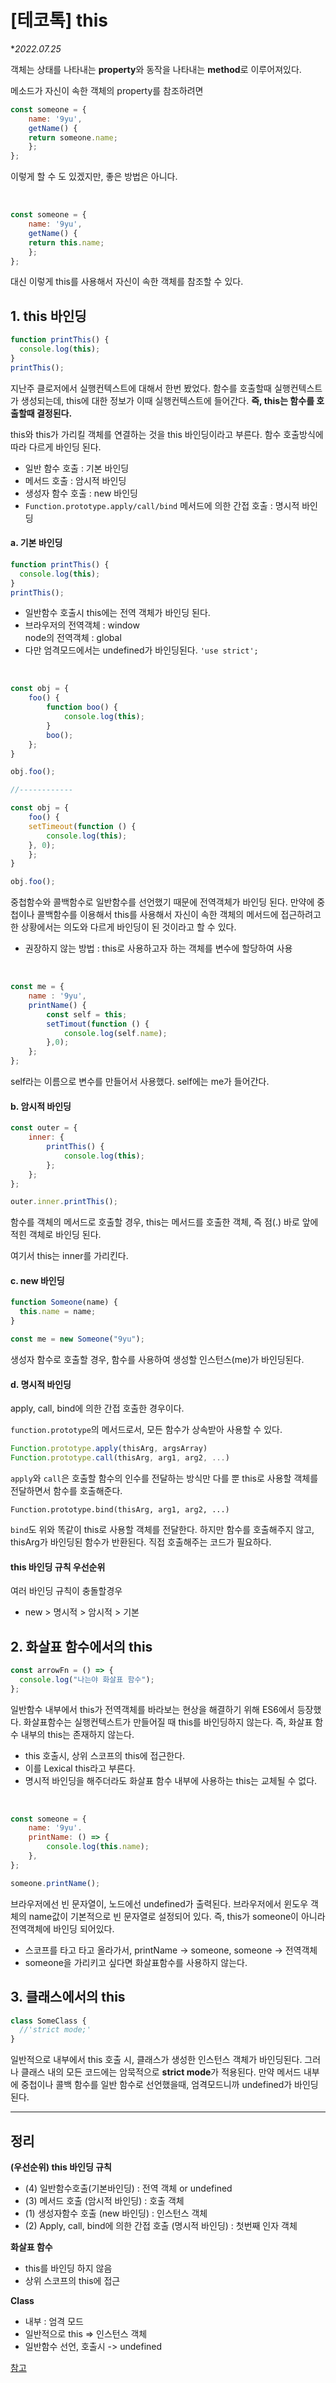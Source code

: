
# \[테코톡] this

\*_2022.07.25_

객체는 상태를 나타내는 **property**와 동작을 나타내는 **method**로 이루어져있다.

메소드가 자신이 속한 객체의 property를 참조하려면

```js
const someone = {
    name: '9yu',
    getName() {
    return someone.name;
    };
};
```

이렇게 할 수 도 있겠지만, 좋은 방법은 아니다.

<br />

```js
const someone = {
    name: '9yu',
    getName() {
    return this.name;
    };
};
```

대신 이렇게 this를 사용해서 자신이 속한 객체를 참조할 수 있다.

## 1\. this 바인딩

```js
function printThis() {
  console.log(this);
}
printThis();
```

지난주 클로저에서 실행컨텍스트에 대해서 한번 봤었다. 함수를 호출할때 실행컨텍스트가 생성되는데, this에 대한 정보가 이때 실행컨텍스트에 들어간다. **즉, this는 함수를 호출할때 결정된다.**

this와 this가 가리킬 객체를 연결하는 것을 this 바인딩이라고 부른다. 함수 호출방식에 따라 다르게 바인딩 된다.

- 일반 함수 호출 : 기본 바인딩
- 메서드 호출 : 암시적 바인딩
- 생성자 함수 호출 : new 바인딩
- `Function.prototype.apply/call/bind` 메서드에 의한 간접 호출 : 명시적 바인딩

#### a. 기본 바인딩

```js
function printThis() {
  console.log(this);
}
printThis();
```

- 일반함수 호출시 this에는 전역 객체가 바인딩 된다.
- 브라우저의 전역객체 : window  
  node의 전역객체 : global
- 다만 엄격모드에서는 undefined가 바인딩된다. `'use strict';`

<br />

```js
const obj = {
    foo() {
        function boo() {
            console.log(this);
        }
        boo();
    };
}

obj.foo();

//------------

const obj = {
    foo() {
    setTimeout(function () {
        console.log(this);
    }, 0);
    };
}

obj.foo();
```

중첩함수와 콜백함수로 일반함수를 선언했기 때문에 전역객체가 바인딩 된다. 만약에 중첩이나 콜백함수를 이용해서 this를 사용해서 자신이 속한 객체의 메서드에 접근하려고 한 상황에서는 의도와 다르게 바인딩이 된 것이라고 할 수 있다.

- 권장하지 않는 방법 : this로 사용하고자 하는 객체를 변수에 할당하여 사용

<br />

```js
const me = {
    name : '9yu',
    printName() {
        const self = this;
        setTimout(function () {
            console.log(self.name);
        },0);
    };
};
```

self라는 이름으로 변수를 만들어서 사용했다. self에는 me가 들어간다.

#### b. 암시적 바인딩

```js
const outer = {
    inner: {
        printThis() {
            console.log(this);
        };
    };
};

outer.inner.printThis();
```

함수를 객체의 메서드로 호출할 경우, this는 메서드를 호출한 객체, 즉 점\(.) 바로 앞에 적힌 객체로 바인딩 된다.

여기서 this는 inner를 가리킨다.

#### c. new 바인딩

```js
function Someone(name) {
  this.name = name;
}

const me = new Someone("9yu");
```

생성자 함수로 호출할 경우, 함수를 사용하여 생성할 인스턴스\(me)가 바인딩된다.

#### d. 명시적 바인딩

apply, call, bind에 의한 간접 호출한 경우이다.

`function.prototype`의 메서드로서, 모든 함수가 상속받아 사용할 수 있다.

```js
Function.prototype.apply(thisArg, argsArray)
Function.prototype.call(thisArg, arg1, arg2, ...)
```

`apply`와 `call`은 호출할 함수의 인수를 전달하는 방식만 다를 뿐 this로 사용할 객체를 전달하면서 함수를 호출해준다.

`Function.prototype.bind(thisArg, arg1, arg2, ...)`

`bind`도 위와 똑같이 this로 사용할 객체를 전달한다. 하지만 함수를 호출해주지 않고, thisArg가 바인딩된 함수가 반환된다. 직접 호출해주는 코드가 필요하다.

#### this 바인딩 규칙 우선순위

여러 바인딩 규칙이 충돌할경우

- new > 명시적 > 암시적 > 기본

## 2\. 화살표 함수에서의 this

```js
const arrowFn = () => {
  console.log("나는야 화살표 함수");
};
```

일반함수 내부에서 this가 전역객체를 바라보는 현상을 해결하기 위해 ES6에서 등장했다. 화살표함수는 실행컨텍스트가 만들어질 때 this를 바인딩하지 않는다. 즉, 화살표 함수 내부의 this는 존재하지 않는다.

- this 호출시, 상위 스코프의 this에 접근한다.
- 이를 Lexical this라고 부른다.
- 명시적 바인딩을 해주더라도 화살표 함수 내부에 사용하는 this는 교체될 수 없다.

<br />

```js
const someone = {
    name: '9yu'.
    printName: () => {
        console.log(this.name);
    },
};

someone.printName();
```

브라우저에선 빈 문자열이, 노드에선 undefined가 출력된다. 브라우저에서 윈도우 객체의 name값이 기본적으로 빈 문자열로 설정되어 있다. 즉, this가 someone이 아니라 전역객체에 바인딩 되어있다.

- 스코프를 타고 타고 올라가서, printName -> someone, someone -> 전역객체
- someone을 가리키고 싶다면 화살표함수를 사용하지 않는다.

## 3\. 클래스에서의 this

```js
class SomeClass {
  //'strict mode;'
}
```

일반적으로 내부에서 this 호출 시, 클래스가 생성한 인스턴스 객체가 바인딩된다. 그러나 클래스 내의 모든 코드에는 암묵적으로 **strict mode**가 적용된다. 만약 메서드 내부에 중첩이나 콜백 함수를 일반 함수로 선언했을때, 엄격모드니까 undefined가 바인딩된다.

---

## 정리

**\(우선순위) this 바인딩 규칙**

- \(4) 일반함수호출\(기본바인딩) : 전역 객체 or undefined
- \(3) 메서드 호출 \(암시적 바인딩) : 호출 객체
- \(1) 생성자함수 호출 \(new 바인딩) : 인스턴스 객체
- \(2) Apply, call, bind에 의한 간접 호출 \(명시적 바인딩) : 첫번째 인자 객체

**화살표 함수**

- this를 바인딩 하지 않음
- 상위 스코프의 this에 접근

**Class**

- 내부 : 엄격 모드
- 일반적으로 this => 인스턴스 객체
- 일반함수 선언, 호출시 -> undefined

[참고](https://www.youtube.com/watch?v=DTX52Pv7PZM)
